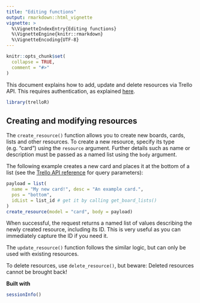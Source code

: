 ```yaml
---
title: "Editing functions"
output: rmarkdown::html_vignette
vignette: >
  %\VignetteIndexEntry{Editing functions}
  %\VignetteEngine{knitr::rmarkdown}
  %\VignetteEncoding{UTF-8}
---
```


```r
knitr::opts_chunk$set(
  collapse = TRUE,
  comment = "#>"
)
```

This document explains how to add, update and delete resources via Trello API.
This requires authentication, as explained [here](/articles/auth-access.html).

```r
library(trelloR)
```

Creating and modifying resources
--------------------------------

The `create_resource()` function allows you to create new boards, cards, lists
and other resources. To create a new resource, specify its type (e.g. "card")
using the `resource` argument. Further details such as name or description must
be passed as a named list using the `body` argument.

The following example creates a new card and places it at the bottom of a list
(see the [Trello API reference](https://developers.trello.com/reference)
for query parameters):

```r
payload = list(
  name = "My new card!", desc = "An example card.", 
  pos = "bottom",
  idList = list_id # get it by calling get_board_lists()
)
create_resource(model = "card", body = payload)
```
When successful, the request returns a named list of values describing the newly
created resource, including its ID. This is very useful as you can immediately
capture the ID if you need it.

The `update_resource()` function follows the similar logic, but can only be used
with existing resources.

To delete resources, use `delete_resource()`, but beware: Deleted resources
cannot be brought back!

__Built with__

```r
sessionInfo()
```
